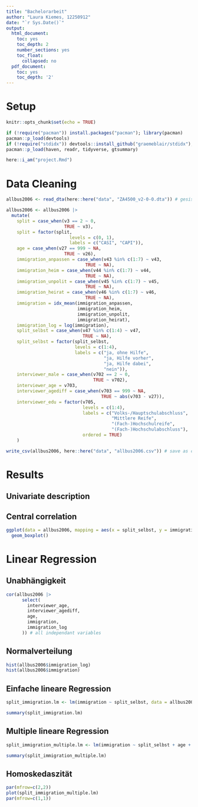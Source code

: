 ```yaml
---
title: "Bachelorarbeit"
author: "Laura Kiemes, 12250912"
date: "`r Sys.Date()`"
output:
  html_document:
    toc: yes
    toc_depth: 2
    number_sections: yes
    toc_float:
      collapsed: no
  pdf_document:
    toc: yes
    toc_depth: '2'
---
```


# Setup

```r
knitr::opts_chunk$set(echo = TRUE)

if (!require("pacman")) install.packages("pacman"); library(pacman)
pacman::p_load(devtools)
if (!require("stdidx")) devtools::install_github("graemeblair/stdidx"); library(stdidx)
pacman::p_load(haven, readr, tidyverse, gtsummary)

here::i_am("project.Rmd")
```

# Data Cleaning

```r
allbus2006 <- read_dta(here::here("data", "ZA4500_v2-0-0.dta")) # gesis data

allbus2006 <- allbus2006 |> 
  mutate(
    split = case_when(v3 == 2 ~ 0,
                      TRUE ~ v3),
    split = factor(split,
                        levels = c(0, 1),
                        labels = c("CASI", "CAPI")),
    age = case_when(v27 == 999 ~ NA,
                      TRUE ~ v26),
    immigration_anpassen = case_when(v43 %in% c(1:7) ~ v43,
                              TRUE ~ NA),
    immigration_heim = case_when(v44 %in% c(1:7) ~ v44,
                              TRUE ~ NA),
    immigration_unpolit = case_when(v45 %in% c(1:7) ~ v45,
                              TRUE ~ NA),
    immigration_heirat = case_when(v46 %in% c(1:7) ~ v46,
                              TRUE ~ NA),
    immigration = idx_mean(immigration_anpassen, 
                           immigration_heim, 
                           immigration_unpolit, 
                           immigration_heirat),
    immigration_log = log(immigration),
    split_selbst = case_when(v47 %in% c(1:4) ~ v47,
                             TRUE ~ NA),
    split_selbst = factor(split_selbst,
                          levels = c(1:4),
                          labels = c("ja, ohne Hilfe",
                                     "ja, Hilfe vorher",
                                     "ja, Hilfe dabei",
                                     "nein")),
    interviewer_male = case_when(v702 == 2 ~ 0, 
                                 TRUE ~ v702),
    interviewer_age = v703,
    interviewer_agediff = case_when(v703 == 999 ~ NA, 
                                    TRUE ~ abs(v703 - v27)),
    interviewer_edu = factor(v705,
                             levels = c(1:4), 
                             labels = c("Volks-/Hauptschulabschluss",
                                        "Mittlere Reife",
                                        "(Fach-)Hochschulreife",
                                        "(Fach-)Hochschulabschluss"),
                             ordered = TRUE)
    ) 
```

```r
write_csv(allbus2006, here::here("data", "allbus2006.csv")) # save as csv
```



# Results

## Univariate description

## Central correlation

```r
ggplot(data = allbus2006, mapping = aes(x = split_selbst, y = immigration)) +
  geom_boxplot() 
```

# Linear Regression

## Unabhängigkeit

```r
cor(allbus2006 |> 
      select(
        interviewer_age,
        interviewer_agediff,
        age,
        immigration,
        immigration_log
      )) # all independant variables
```

## Normalverteilung

```r
hist(allbus2006$immigration_log)
hist(allbus2006$immigration)
```

## Einfache lineare Regression

```r
split_immigration.lm <- lm(immigration ~ split_selbst, data = allbus2006)

summary(split_immigration.lm)
```

## Multiple lineare Regression

```r
split_immigration_multiple.lm <- lm(immigration ~ split_selbst + age + interviewer_male + interviewer_agediff, data = allbus2006)

summary(split_immigration_multiple.lm)
```


## Homoskedaszität

```r
par(mfrow=c(2,2))
plot(split_immigration_multiple.lm)
par(mfrow=c(1,1))
```










